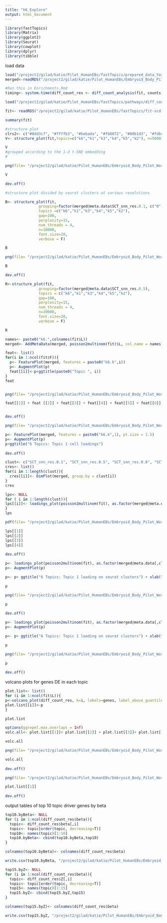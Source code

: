 ```yaml
---
title: "k6_Explore"
output: html_document
---
```


```r
library(fastTopics)
library(Matrix)
library(ggplot2)
library(Seurat)
library(cowplot)
library(dplyr)
library(tibble)
```


load data
```r
load("/project2/gilad/katie/Pilot_HumanEBs/fastTopics/prepared_data_YorubaOnly_genesExpressedInMoreThan10Cells.RData")
merged<-readRDS("/project2/gilad/katie/Pilot_HumanEBs/Embryoid_Body_Pilot_Workflowr/output/mergedObjects/Harmony.Batchindividual.rds")
```

```r
#Ran this in Enrichments.Rmd
timing<- system.time(diff_count_res <- diff_count_analysis(fit, counts))
```

```r
load("/project2/gilad/katie/Pilot_HumanEBs/fastTopics/pathways/diff_count_res_scd-ex-k=6.RData")
```

```r
fit<- readRDS("/project2/gilad/katie/Pilot_HumanEBs/fastTopics/fit-scd-ex-k=6.rds")$fit
```

```r
summary(fit)
```

```r
#structure plot
clrs2<- c("#8dd3c7", "#ffffb3", "#bebada", "#fb8072", "#80b1d3", "#fdb462", "#b3de69", "#fccde5", "#d9d9d9", "#bc80bd", "#ccebc5", "#ffed6f", "#a6cee3", "#1f78b4", "midnightblue", "#33a02c", "#fb9a99", "#e31a1c", "#fdbf6f", "#ff7f00", "#cab2d6", "#6a3d9a", "#ffff99", "#b15928", "darkseagreen4", "darkorange3", "darkorchid4", "palevioletred2", "khaki3", "cornsilk3")
V<- structure_plot(fit,topics=c("k6","k1","k3","k4","k5","k2"), n=5000,num_threads=5, perplexity = 1000, colors = clrs2, verbose=F, font.size= 20)

V
#grouped according to the 1-d t-SNE embedding
#
```


```r
png(file= "/project2/gilad/katie/Pilot_HumanEBs/Embryoid_Body_Pilot_Workflowr/output/figs/fig3.structure.png", width=6, height=3, units= "in", res=1080)

V

dev.off()
```



```r
#structure plot divided by seurat clusters at various resolutions

B<- structure_plot(fit,
               grouping=factor(merged@meta.data$SCT_snn_res.0.1, c("0", "1", "2", "3", "4", "5", "6")),
               topics =c("k6","k1","k3","k4","k5","k2"),
               gap=100, 
               perplexity=15,
               num_threads = 4, 
               n=10000, 
               font.size=20,
               verbose = F)

B
```

```r
png(file= "/project2/gilad/katie/Pilot_HumanEBs/Embryoid_Body_Pilot_Workflowr/output/figs/fig3.structure_xSeuratClust0.1.png", width=8, height=3, units= "in", res=1080)

B

dev.off()
```

```r
R<-structure_plot(fit,
               grouping=factor(merged@meta.data$SCT_snn_res.0.5),
               topics = c("k6","k1","k3","k4","k5","k2"),
               gap=100, 
               perplexity=15,
               num_threads = 4, 
               n=10000, 
               font.size=20,
               verbose = F)

R
```



```r
names<- paste0("k6.",colnames(fit$L))
merged<- AddMetaData(merged, poisson2multinom(fit)$L, col.name = names)
```


```r
feat<- list()
for(i in 1:ncol(fit$F)){
  p<- FeaturePlot(merged, features = paste0("k6.k",i))
  p<- AugmentPlot(p)
  feat[[i]]<-p+ggtitle(paste0("Topic ", i))
}
feat
```


```r

```

```r
png(file= "/project2/gilad/katie/Pilot_HumanEBs/Embryoid_Body_Pilot_Workflowr/output/figs/SuppFig.k6topicUMAPs.png", width=6, height=4, units= "in", res=1080)

feat[[1]] + feat [[2]] + feat[[3]] + feat[[4]] + feat[[5]] + feat[[6]]


dev.off()
```

```r
png(file= "/project2/gilad/katie/Pilot_HumanEBs/Embryoid_Body_Pilot_Workflowr/output/figs/Fig3.k6topic1.UMAP.png", width=6, height=6, units= "in", res=1080)

p<- FeaturePlot(merged, features = paste0("k6.k",1), pt.size = 1.5)
p<- AugmentPlot(p)
p+ggtitle("6 Topics: Topic 1 cell loadings")
  
dev.off()
```


```r
clust<- c("SCT_snn_res.0.1", "SCT_snn_res.0.5", "SCT_snn_res.0.8", "SCT_snn_res.1")
cres<- list()
for(i in 1:length(clust)){
  cres[[i]]<- DimPlot(merged, group.by = clust[i])
}
cres
```

```r
lps<- NULL
for ( i in 1:length(clust)){
lps[[i]]<- loadings_plot(poisson2multinom(fit), as.factor(merged@meta.data[,clust[i]]))
}
lps
```




```r
pdf(file= "/project2/gilad/katie/Pilot_HumanEBs/Embryoid_Body_Pilot_Workflowr/output/figs/SuppFig_LoadingsxClust.k6.pdf", width= 11, height = 4)

lps[[1]]
lps[[2]]
lps[[3]]
lps[[4]]
  
dev.off()
```

```r
p<- loadings_plot(poisson2multinom(fit), as.factor(merged@meta.data[,clust[1]]), k= "k1")
p<- AugmentPlot(p)

p<- p+ ggtitle("6 Topics: Topic 1 loading on seurat clusters") + xlab("Seurat Cluster (Res.0.1)") + geom_boxplot(size=.5, outlier.shape=NA)

p


```

```r
png(file= "/project2/gilad/katie/Pilot_HumanEBs/Embryoid_Body_Pilot_Workflowr/output/figs/Fig3.k6topic1.SeuratClusters0.1.loadingsplot.png", width=4, height=4, units= "in", res=1080)

p
  
dev.off()
```

```r
p<- loadings_plot(poisson2multinom(fit), as.factor(merged@meta.data[,clust[4]]), k= "k1")
p<- AugmentPlot(p)

p<- p+ ggtitle("6 Topics: Topic 1 loading on seurat clusters") + xlab("Seurat Cluster (Res. 1)") + geom_boxplot(size=.5, outlier.shape=NA)

p

```

```r
png(file= "/project2/gilad/katie/Pilot_HumanEBs/Embryoid_Body_Pilot_Workflowr/output/figs/Fig3.k6topic1.SeuratClusters1.loadingsplot.png", width=4, height=4, units= "in", res=1080)

p
  
dev.off()
```



volcano plots for genes DE in each topic
```r
plot.list<- list()
for (i in 1:ncol(fit$L)){
p<-volcano_plot(diff_count_res, k=i, labels=genes, label_above_quantile = 0.99945)
plot.list[[i]]<-p
}

plot.list
```

```r
options(ggrepel.max.overlaps = Inf)
volc.all<- plot.list[[1]]+ plot.list[[2]] + plot.list[[3]]+ plot.list[[4]] + plot.list[[5]] + plot.list[[6]]

volc.all
```


```r
png(file= "/project2/gilad/katie/Pilot_HumanEBs/Embryoid_Body_Pilot_Workflowr/output/figs/SuppFig_k6volcanoplots.png", width=11, height=7, units= "in", res=1080)

volc.all
  
dev.off()
```

```r
png(file= "/project2/gilad/katie/Pilot_HumanEBs/Embryoid_Body_Pilot_Workflowr/output/figs/Fig3_k6.topic1volc.png", width=5, height=4, units= "in", res=1080)

plot.list[[1]]
  
dev.off()
```

output tables of top 10 topic driver genes by beta
```r
top10.byBeta<- NULL
for (i in 1:ncol(diff_count_res$beta)){
  topic<- diff_count_res$beta[,i]
  topic<- topic[order(topic, decreasing=T)]
  top10<- names(topic)[1:10]
  top10.byBeta<- cbind(top10.byBeta,top10)
}

colnames(top10.byBeta)<- colnames(diff_count_res$beta)
```

```r
write.csv(top10.byBeta, "/project2/gilad/katie/Pilot_HumanEBs/Embryoid_Body_Pilot_Workflowr/output/TopicModelling_k6_top10drivergenes.byBeta.csv")
```

```r
top15.byZ<- NULL
for (i in 1:ncol(diff_count_res$beta)){
  topic<- diff_count_res$Z[,i]
  topic<- topic[order(topic, decreasing=T)]
  top15<- names(topic)[1:15]
  top15.byZ<- cbind(top15.byZ,top15)
}

colnames(top15.byZ)<- colnames(diff_count_res$beta)
```

```r
write.csv(top15.byZ, "/project2/gilad/katie/Pilot_HumanEBs/Embryoid_Body_Pilot_Workflowr/output/TopicModelling_k6_top15drivergenes.byZ.csv")
```

